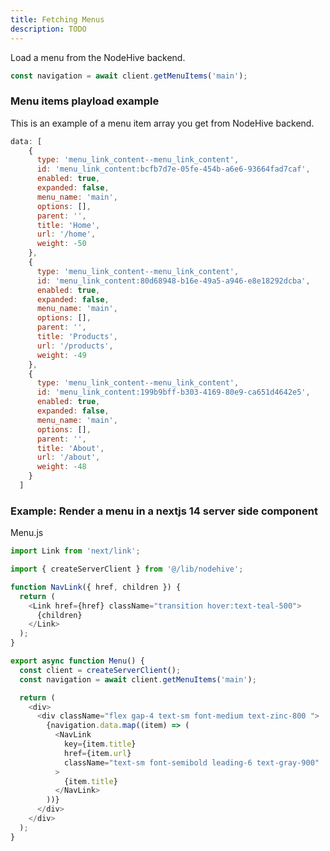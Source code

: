 ```yaml
---
title: Fetching Menus
description: TODO
---
```


Load a menu from the NodeHive backend.

```js
const navigation = await client.getMenuItems('main');
```

### Menu items playload example

This is an example of a menu item array you get from NodeHive backend.

```js
data: [
    {
      type: 'menu_link_content--menu_link_content',
      id: 'menu_link_content:bcfb7d7e-05fe-454b-a6e6-93664fad7caf',
      enabled: true,
      expanded: false,
      menu_name: 'main',
      options: [],
      parent: '',
      title: 'Home',
      url: '/home',
      weight: -50
    },
    {
      type: 'menu_link_content--menu_link_content',
      id: 'menu_link_content:80d68948-b16e-49a5-a946-e8e18292dcba',
      enabled: true,
      expanded: false,
      menu_name: 'main',
      options: [],
      parent: '',
      title: 'Products',
      url: '/products',
      weight: -49
    },
    {
      type: 'menu_link_content--menu_link_content',
      id: 'menu_link_content:199b9bff-b303-4169-80e9-ca651d4642e5',
      enabled: true,
      expanded: false,
      menu_name: 'main',
      options: [],
      parent: '',
      title: 'About',
      url: '/about',
      weight: -48
    }
  ]
  ```

### Example: Render a menu in a nextjs 14 server side component

Menu.js

```js
import Link from 'next/link';

import { createServerClient } from '@/lib/nodehive';

function NavLink({ href, children }) {
  return (
    <Link href={href} className="transition hover:text-teal-500">
      {children}
    </Link>
  );
}

export async function Menu() {
  const client = createServerClient();
  const navigation = await client.getMenuItems('main');

  return (
    <div>
      <div className="flex gap-4 text-sm font-medium text-zinc-800 ">
        {navigation.data.map((item) => (
          <NavLink
            key={item.title}
            href={item.url}
            className="text-sm font-semibold leading-6 text-gray-900"
          >
            {item.title}
          </NavLink>
        ))}
      </div>
    </div>
  );
}

```